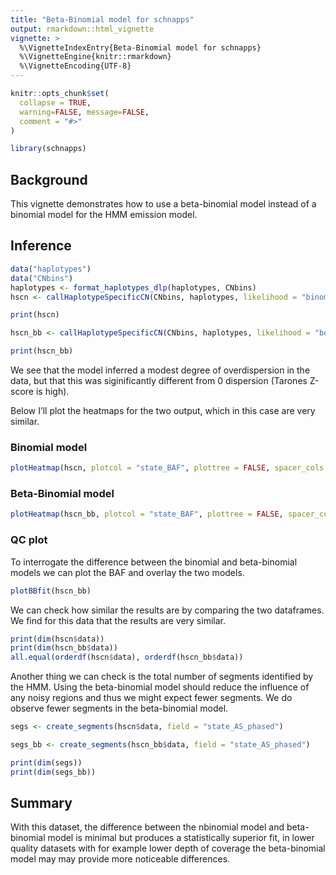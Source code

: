 ```yaml
---
title: "Beta-Binomial model for schnapps"
output: rmarkdown::html_vignette
vignette: >
  %\VignetteIndexEntry{Beta-Binomial model for schnapps}
  %\VignetteEngine{knitr::rmarkdown}
  %\VignetteEncoding{UTF-8}
---
```


```r
knitr::opts_chunk$set(
  collapse = TRUE,
  warning=FALSE, message=FALSE, 
  comment = "#>"
)
```

```r
library(schnapps)
```

## Background
This vignette demonstrates how to use a beta-binomial model instead of a binomial model for the HMM emission model.

## Inference
```r
data("haplotypes")
data("CNbins")
haplotypes <- format_haplotypes_dlp(haplotypes, CNbins)
hscn <- callHaplotypeSpecificCN(CNbins, haplotypes, likelihood = "binomial")

print(hscn)

hscn_bb <- callHaplotypeSpecificCN(CNbins, haplotypes, likelihood = "betabinomial")

print(hscn_bb)

```
We see that the model inferred a modest degree of overdispersion in the data, but that this was siginificantly different from 0 dispersion (Tarones Z-score is high).

Below I'll plot the heatmaps for the two output, which in this case are very similar.

### Binomial model
```r
plotHeatmap(hscn, plotcol = "state_BAF", plottree = FALSE, spacer_cols = 15)
```

### Beta-Binomial model
```r
plotHeatmap(hscn_bb, plotcol = "state_BAF", plottree = FALSE, spacer_cols = 15)
```

### QC plot
To interrogate the difference between the binomial and beta-binomial models we can plot the BAF and overlay the two models.

```r
plotBBfit(hscn_bb)
```

We can check how similar the results are by comparing the two dataframes. We find for this data that the results are very similar.
```r
print(dim(hscn$data))
print(dim(hscn_bb$data))
all.equal(orderdf(hscn$data), orderdf(hscn_bb$data))
```

Another thing we can check is the total number of segments identified by the HMM. Using the beta-binomial model should reduce the influence of any noisy regions and thus we might expect fewer segments. We do observe fewer segments in the beta-binomial model.

```r
segs <- create_segments(hscn$data, field = "state_AS_phased")

segs_bb <- create_segments(hscn_bb$data, field = "state_AS_phased")

print(dim(segs))
print(dim(segs_bb))
```


## Summary
With this dataset, the difference between the nbinomial model and beta-binomial model is minimal but produces a statistically superior fit, in lower quality datasets with for example lower depth of coverage the beta-binomial model may may provide more noticeable differences.

